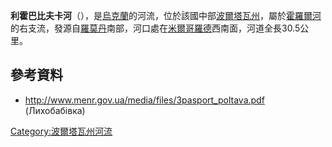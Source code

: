 '''利霍巴比夫卡河'''（{{lang-uk|Лихобабівка}}），是[[烏克蘭|烏克蘭]]的河流，位於該國中部[[波爾塔瓦州|波爾塔瓦州]]，屬於[[霍羅爾河|霍羅爾河]]的右支流，發源自[[羅莫丹|羅莫丹]]南部，河口處在[[米爾哥羅德|米爾哥羅德]]西南面，河道全長30.5公里。

==參考資料==
* http://www.menr.gov.ua/media/files/3pasport_poltava.pdf{{dead link|date=2017年11月 |bot=InternetArchiveBot |fix-attempted=yes }} (Лихобабівка)

{{DEFAULTSORT:Лихобабівка}}
[[Category:波爾塔瓦州河流|Category:波爾塔瓦州河流]]


{{Ukraine-river-stub}}